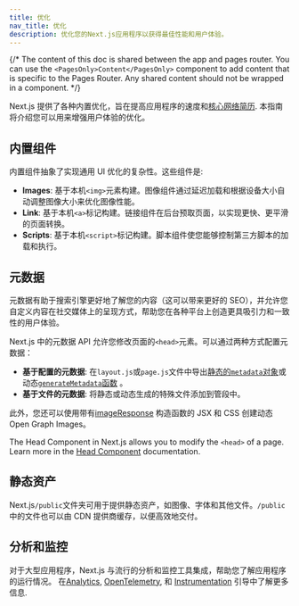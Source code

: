 ```yaml
---
title: 优化
nav_title: 优化
description: 优化您的Next.js应用程序以获得最佳性能和用户体验。
---
```


{/* The content of this doc is shared between the app and pages router. You can use the `<PagesOnly>Content</PagesOnly>` component to add content that is specific to the Pages Router. Any shared content should not be wrapped in a component. */}

Next.js 提供了各种内置优化，旨在提高应用程序的速度和[核心网络简历](https://web.dev/vitals/). 本指南将介绍您可以用来增强用户体验的优化。

## 内置组件

内置组件抽象了实现通用 UI 优化的复杂性。这些组件是:

- **Images**: 基于本机`<img>`元素构建。图像组件通过延迟加载和根据设备大小自动调整图像大小来优化图像性能。
- **Link**: 基于本机`<a>`标记构建。链接组件在后台预取页面，以实现更快、更平滑的页面转换。
- **Scripts**: 基于本机`<script>`标记构建。脚本组件使您能够控制第三方脚本的加载和执行。

## 元数据

元数据有助于搜索引擎更好地了解您的内容（这可以带来更好的 SEO），并允许您自定义内容在社交媒体上的呈现方式，帮助您在各种平台上创造更具吸引力和一致性的用户体验。

<AppOnly>

Next.js 中的元数据 API 允许您修改页面的`<head>`元素。可以通过两种方式配置元数据：

- **基于配置的元数据**: 在`layout.js`或`page.js`文件中导出[静态的`metadata`对象](/docs/app/api-reference/functions/generate-metadata#metadata-object)或动态[`generateMetadata`函数](/docs/app/api-reference/functions/generate-metadata#generatemetadata-function) 。
- **基于文件的元数据**: 将静态或动态生成的特殊文件添加到管段中。

此外，您还可以使用带有[imageResponse](/docs/app/api-reference/functions/image-response) 构造函数的 JSX 和 CSS 创建动态 Open Graph Images。

</AppOnly>

<PagesOnly>

The Head Component in Next.js allows you to modify the `<head>` of a page. Learn more in the [Head Component](/docs/pages/api-reference/components/head) documentation.

</PagesOnly>

## 静态资产

Next.js`/public`文件夹可用于提供静态资产，如图像、字体和其他文件。`/public`中的文件也可以由 CDN 提供商缓存，以便高效地交付。

## 分析和监控

对于大型应用程序，Next.js 与流行的分析和监控工具集成，帮助您了解应用程序的运行情况。 在<PagesOnly>[Analytics](/docs/app/building-your-application/optimizing/analytics), </PagesOnly> [OpenTelemetry](/docs/pages/building-your-application/optimizing/open-telemetry)<PagesOnly>,</PagesOnly> 和 [Instrumentation](/docs/pages/building-your-application/optimizing/instrumentation) 引导中了解更多信息.
